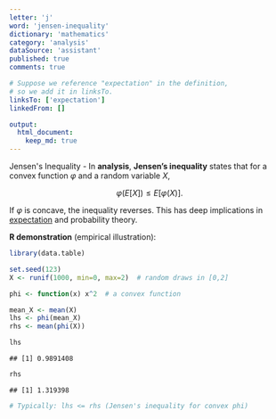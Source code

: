 ```yaml
---
letter: 'j'
word: 'jensen-inequality'
dictionary: 'mathematics'
category: 'analysis'
dataSource: 'assistant'
published: true
comments: true

# Suppose we reference "expectation" in the definition,
# so we add it in linksTo.
linksTo: ['expectation']
linkedFrom: []

output:
  html_document:
    keep_md: true
---
```




<a id="jensen-inequality">Jensen's Inequality</a> - In **analysis**, **Jensen’s inequality** states that for a convex function $\varphi$ and a random variable $X$,

$$
\varphi\bigl(E[X]\bigr) \le E\bigl[\varphi(X)\bigr].
$$

If $\varphi$ is concave, the inequality reverses. This has deep implications in [expectation](#expectation) and probability theory.

**R demonstration** (empirical illustration):


``` r
library(data.table)

set.seed(123)
X <- runif(1000, min=0, max=2)  # random draws in [0,2]

phi <- function(x) x^2  # a convex function

mean_X <- mean(X)
lhs <- phi(mean_X)
rhs <- mean(phi(X))

lhs
```

```
## [1] 0.9891408
```

``` r
rhs
```

```
## [1] 1.319398
```

``` r
# Typically: lhs <= rhs (Jensen's inequality for convex phi)
```
